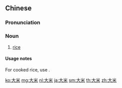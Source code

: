 ==Chinese==
{{zh-forms}}

===Pronunciation===
{{zh-pron
|m=dàmǐ
|c=daai6 mai5
|cat=n
}}

===Noun===
{{zh-noun}}

# [[rice]]

====Usage notes====
For cooked rice, use {{zh-l|米飯}}.

{{zh-cat|Elementary}}

[[ko:大米]]
[[mg:大米]]
[[nl:大米]]
[[ja:大米]]
[[sm:大米]]
[[th:大米]]
[[zh:大米]]